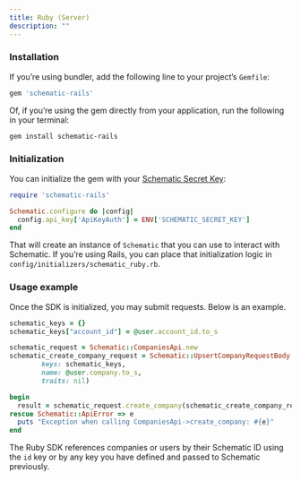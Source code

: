 ```yaml
---
title: Ruby (Server)
description: ""
---
```


### Installation

If you’re using bundler, add the following line to your project’s `Gemfile`:

```ruby
gem 'schematic-rails'
```

Of, if you’re using the gem directly from your application, run the following in your terminal:

```bash
gem install schematic-rails
```

### Initialization

You can initialize the gem with your [Schematic Secret Key](https://schematic.mintlify.app/docs/quickstart#create-an-api-key):

```ruby
require 'schematic-rails'

Schematic.configure do |config|
  config.api_key['ApiKeyAuth'] = ENV['SCHEMATIC_SECRET_KEY']
end
```

That will create an instance of `Schematic` that you can use to interact with Schematic. If you’re using Rails, you can place that initialization logic in `config/initializers/schematic_ruby.rb`.

### Usage example

Once the SDK is initialized, you may submit requests. Below is an example.

```ruby
schematic_keys = {}
schematic_keys["account_id"] = @user.account_id.to_s

schematic_request = Schematic::CompaniesApi.new
schematic_create_company_request = Schematic::UpsertCompanyRequestBody.new(
        keys: schematic_keys,
        name: @user.company.to_s,
        traits: nil)

begin
  result = schematic_request.create_company(schematic_create_company_request)
rescue Schematic::ApiError => e
  puts "Exception when calling CompaniesApi->create_company: #{e}"
end
```

The Ruby SDK references companies or users by their Schematic ID using the `id` key or by any key you have defined and passed to Schematic previously.